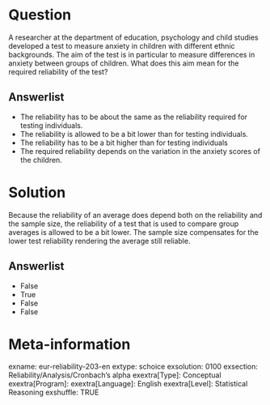 Question
========
A researcher at the department of education, psychology and child studies developed a test to measure anxiety in children with different ethnic backgrounds. The aim of the test is in particular to measure differences in anxiety between groups of children. What does this aim mean for the required reliability of the test?

Answerlist
----------
* The reliability has to be about the same as the reliability required for testing individuals.
* The reliability is allowed to be a bit lower than for testing individuals.
* The reliability has to be a bit higher than for testing individuals
* The required reliability depends on the variation in the anxiety scores of the children.


Solution
========
Because the reliability of an average does depend both on the reliability and the sample size, the reliability of a test that is used to compare group averages is allowed to be a bit lower. The sample size compensates for the lower test reliability rendering the average still reliable.

Answerlist
----------
* False
* True
* False
* False


Meta-information
================
exname: eur-reliability-203-en
extype: schoice
exsolution: 0100
exsection: Reliability/Analysis/Cronbach's alpha
exextra[Type]: Conceptual
exextra[Program]: 
exextra[Language]: English
exextra[Level]: Statistical Reasoning
exshuffle: TRUE